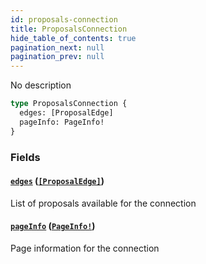 ```yaml
---
id: proposals-connection
title: ProposalsConnection
hide_table_of_contents: true
pagination_next: null
pagination_prev: null
---
```



No description

```graphql
type ProposalsConnection {
  edges: [ProposalEdge]
  pageInfo: PageInfo!
}
```


### Fields

#### [`edges`](#) ([`[ProposalEdge]`](/docs/testnet/graphql/objects/proposal-edge))

List of proposals available for the connection


#### [`pageInfo`](#) ([`PageInfo!`](/docs/testnet/graphql/objects/page-info))

Page information for the connection




